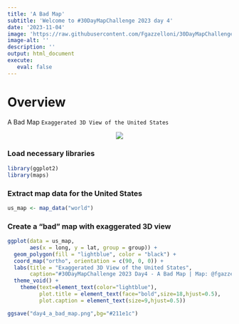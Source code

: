 ```yaml
---
title: 'A Bad Map'
subtitle: 'Welcome to #30DayMapChallenge 2023 day 4'
date: '2023-11-04'
image: 'https://raw.githubusercontent.com/Fgazzelloni/30DayMapChallenge/master/2023/day4_a-bad-map/day4_a-bad-map.png'
image-alt: ''
description: ''
output: html_document
execute: 
   eval: false
---
```




# Overview

A Bad Map `Exaggerated 3D View of the United States` 


<center>
![](https://raw.githubusercontent.com/Fgazzelloni/30DayMapChallenge/master/2023/day4_a-bad-map/day4_a-bad-map.png)</center>


### Load necessary libraries


```r
library(ggplot2)
library(maps)
```

### Extract map data for the United States
```r
us_map <- map_data("world")
```


### Create a "bad" map with exaggerated 3D view
```r
ggplot(data = us_map, 
       aes(x = long, y = lat, group = group)) +
  geom_polygon(fill = "lightblue", color = "black") +
  coord_map("ortho", orientation = c(90, 0, 0)) +
  labs(title = "Exaggerated 3D View of the United States",
       caption="#30DayMapChallenge 2023 Day4 - A Bad Map | Map: @fgazzelloni")+
  theme_void() +
    theme(text=element_text(color="lightblue"),
          plot.title = element_text(face="bold",size=18,hjust=0.5),
          plot.caption = element_text(size=9,hjust=0.5))


```

```r
ggsave("day4_a_bad_map.png",bg="#211e1c")
```


